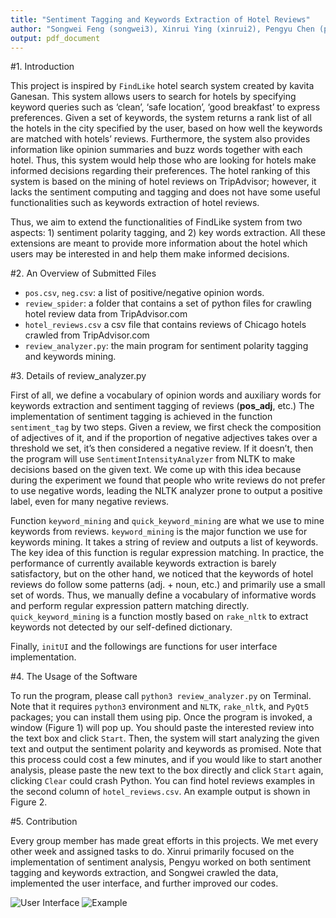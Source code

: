 ```yaml
---
title: "Sentiment Tagging and Keywords Extraction of Hotel Reviews"
author: "Songwei Feng (songwei3), Xinrui Ying (xinrui2), Pengyu Chen (pengyu2)"
output: pdf_document
---
```


#1. Introduction

This project is inspired by `FindLike` hotel search system created by kavita Ganesan. This system allows users to search for hotels by specifying keyword queries such as 'clean', 'safe location', 'good breakfast' to express preferences. Given a set of keywords, the system returns a rank list of all the hotels in the city specified by the user, based on how well the keywords are matched with hotels’ reviews. Furthermore, the system also provides information like opinion summaries and buzz words together with each hotel. Thus, this system would help those who are looking for hotels make informed decisions regarding their preferences. The hotel ranking of this system is based on the mining of hotel reviews on TripAdvisor; however, it lacks the sentiment computing and tagging and does not have some useful functionalities such as keywords extraction of hotel reviews. 

Thus, we aim to extend the functionalities of FindLike system from two aspects: $1)$ sentiment polarity tagging, and $2)$ key words extraction. All these extensions are meant to provide more information about the hotel which users may be interested in and help them make informed decisions.  

#2. An Overview of Submitted Files

- `pos.csv`, `neg.csv`: a list of positive/negative opinion words.
- `review_spider`: a folder that contains a set of python files for crawling hotel review data from TripAdvisor.com
- `hotel_reviews.csv` a csv file that contains reviews of Chicago hotels crawled from TripAdvisor.com
- `review_analyzer.py`: the main program for sentiment polarity tagging and keywords mining. 

#3. Details of review_analyzer.py

First of all, we define a vocabulary of opinion words and auxiliary words for keywords extraction and sentiment tagging of reviews (__pos_adj__, etc.) The implementation of sentiment tagging is achieved in the function `sentiment_tag` by two steps. Given a review, we first check the composition of adjectives of it, and if the proportion of negative adjectives takes over a threshold we set, it's then considered a negative review. If it doesn't, then the program will use `SentimentIntensityAnalyzer` from NLTK to make decisions based on the given text. We come up with this idea because during the experiment we found that people who write reviews do not prefer to use negative words, leading the NLTK analyzer prone to output a positive label, even for many negative reviews. 

Function `keyword_mining` and ` quick_keyword_mining` are what we use to mine keywords from reviews. `keyword_mining` is the major function we use for keywords mining. It takes a string of review and outputs a list of keywords. The key idea of this function is regular expression matching. In practice, the performance of currently available keywords extraction is barely satisfactory, but on the other hand, we noticed that the keywords of hotel reviews do follow some patterns (adj. + noun, etc.) and primarily use a small set of words. Thus, we manually define a vocabulary of informative words and perform regular expression pattern matching directly. `quick_keyword_mining` is a function mostly based on `rake_nltk` to extract keywords not detected by our self-defined dictionary.

Finally, `initUI` and the followings are functions for user interface implementation. 

#4. The Usage of the Software

To run the program, please call `python3 review_analyzer.py` on Terminal. Note that it requires `python3` environment and `NLTK`, `rake_nltk`, and `PyQt5` packages; you can install them using pip. Once the program is invoked, a window (Figure 1) will pop up. You should paste the interested review into the text box and click `Start`. Then, the system will start analyzing the given text and output the sentiment polarity and keywords as promised. Note that this process could cost a few minutes, and if you would like to start another analysis, please paste the new text to the box directly and click `Start` again, clicking `Clear` could crash Python. You can find hotel reviews examples in the second column of `hotel_reviews.csv`. An example output is shown in Figure 2.

#5. Contribution

Every group member has made great efforts in this projects. We met every other week and assigned tasks to do. Xinrui primarily focused on the implementation of sentiment analysis, Pengyu worked on both sentiment tagging and keywords extraction, and Songwei crawled the data, implemented the user interface, and further improved our codes.

![User Interface](/Users/haibara/Desktop/SP18/CS410/project/code/UI.png)
![Example](/Users/haibara/Desktop/SP18/CS410/project/code/example.png)